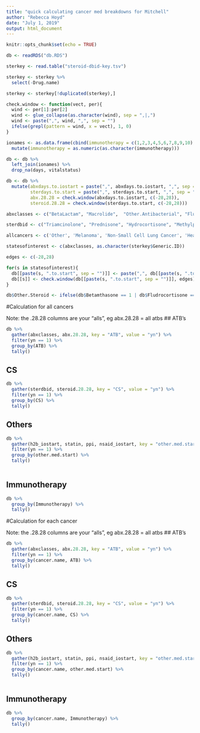 ```yaml
---
title: "quick calculating cancer med breakdowns for Mitchell"
author: "Rebecca Hoyd"
date: "July 1, 2019"
output: html_document
---
```


```r
knitr::opts_chunk$set(echo = TRUE)
```

```r
db <- readRDS("db.RDS")

sterkey <- read.table("steroid-dbid-key.tsv")

sterkey <- sterkey %>%
  select(-Drug.name)

sterkey <- sterkey[!duplicated(sterkey),]
```

```r
check.window <- function(vect, per){
  wind <- per[1]:per[2]
  wind <- glue_collapse(as.character(wind), sep = ",|,")
  wind <- paste(",", wind, ",", sep = "")
  ifelse(grepl(pattern = wind, x = vect), 1, 0)
}

```

```r
ionames <- as.data.frame(cbind(immunotherapy = c(1,2,3,4,5,6,7,8,9,10), Immunotherapy = c("Nivolumab", "Pembrolizumab", "Atezolizumab", "Ipilimumab", "Nivolumab + Ipilimumab", "Durvalumab + Tremelimumab", "Tremelimumab", "Nivolumab + Chemotherapy", "Durvalumab", "Other"))) %>%
  mutate(immunotherapy = as.numeric(as.character(immunotherapy)))

db <- db %>%
  left_join(ionames) %>%
  drop_na(days, vitalstatus)

db <- db %>%
  mutate(abxdays.to.iostart = paste(",", abxdays.to.iostart, ",", sep = ""),
         sterdays.to.start = paste(",", sterdays.to.start, ",", sep = ""),
         abx.28.28 = check.window(abxdays.to.iostart, c(-28,28)),
         steroid.28.28 = check.window(sterdays.to.start, c(-28,28)))

```

```r
abxclasses <- c("BetaLactam", "Macrolide",  "Other.Antibacterial", "Fluoroquinolone", "Tetracycline", "Vancomycin", "Trimethoprim", "Clindamycin", "Metronidazole")

sterdbid <- c("Triamcinolone", "Prednisone", "Hydrocortisone", "Methylprednisone", "Dexamethosone", "Other.Steroid")

allcancers <- c('Other', 'Melanoma', 'Non-Small Cell Lung Cancer', 'Head and Neck Carcinoma', 'Renal Cell Carcinoma', 'Sarcoma', 'Bladder Cancer')
```


```r
statesofinterest <- c(abxclasses, as.character(sterkey$Generic.ID))

edges <- c(-28,28)

for(s in statesofinterest){
  db[[paste(s, ".to.start", sep = "")]] <- paste(",", db[[paste(s, ".to.start", sep = "")]], ",", sep = "") 
  db[[s]] <- check.window(db[[paste(s, ".to.start", sep = "")]], edges)
}

db$Other.Steroid <- ifelse(db$Betamthasone == 1 | db$Fludrocortisone == 1 | db$Prednisolone == 1, 1, 0)
```


#Calculation for all cancers

Note: the .28.28 columns are your "alls", eg abx.28.28 = all atbs
## ATB's
```r
db %>%
  gather(abxclasses, abx.28.28, key = "ATB", value = "yn") %>%
  filter(yn == 1) %>%
  group_by(ATB) %>%
  tally()
```

## CS
```r
db %>%
  gather(sterdbid, steroid.28.28, key = "CS", value = "yn") %>%
  filter(yn == 1) %>%
  group_by(CS) %>%
  tally()
```

## Others
```r
db %>%
  gather(h2b_iostart, statin, ppi, nsaid_iostart, key = "other.med.start", value = "yn") %>%
  filter(yn == 1) %>%
  group_by(other.med.start) %>%
  tally()
  
```


## Immunotherapy
```r
db %>%
  group_by(Immunotherapy) %>%
  tally()
```

#Calculation for each cancer

Note: the .28.28 columns are your "alls", eg abx.28.28 = all atbs
## ATB's
```r
db %>%
  gather(abxclasses, abx.28.28, key = "ATB", value = "yn") %>%
  filter(yn == 1) %>%
  group_by(cancer.name, ATB) %>%
  tally()
```

## CS
```r
db %>%
  gather(sterdbid, steroid.28.28, key = "CS", value = "yn") %>%
  filter(yn == 1) %>%
  group_by(cancer.name, CS) %>%
  tally()
```

## Others
```r
db %>%
  gather(h2b_iostart, statin, ppi, nsaid_iostart, key = "other.med.start", value = "yn") %>%
  filter(yn == 1) %>%
  group_by(cancer.name, other.med.start) %>%
  tally()
  
```

## Immunotherapy
```r
db %>%
  group_by(cancer.name, Immunotherapy) %>%
  tally()
```
